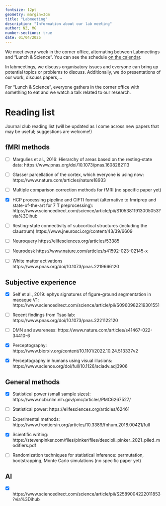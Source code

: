 ```yaml
---
fontsize: 12pt
geometry: margin=3cm
title: "Labmeeting"
description: "Information about our lab meeting"
author: NZ, MG
number-sections: true
date: 01/04/2025
---
```


We meet every week in the corner office, alternating between Labmeetings and "Lunch & Science". You can see the schedule [on the calendar](https://calendar.online/cadcb4379c842ce87f53).

In labmeetings, we discuss organisatory issues and everyone can bring up potential topics or problems to discuss. Additionally, we do presentations of our work, discuss papers,...

For "Lunch & Science", everyone gathers in the corner office with something to eat and we watch a talk related to our research.

# Reading list

Journal club reading list (will be updated as I come across new papers that may be useful; suggestions are welcome!)

## fMRI methods

-   [ ] Margulies et al., 2016: Hierarchy of areas based on the resting-state data: https://www.pnas.org/doi/10.1073/pnas.1608282113

-   [ ] Glasser parcellation of the cortex, which everyone is using now: https://www.nature.com/articles/nature18933

-   [ ] Multiple comparison correction methods for fMRI (no specific paper yet)

-   [x] HCP processing pipeline and CIFTI format (alternative to fmriprep and state-of-the-art for 7 T preprocessing): https://www.sciencedirect.com/science/article/pii/S1053811913005053?via%3Dihub

-   [ ] Resting-state connectivity of subcortical structures (including the claustrum) https://www.jneurosci.org/content/43/39/6609

-   [ ] Neuroquery https://elifesciences.org/articles/53385

-   [ ] Neurodesk https://www.nature.com/articles/s41592-023-02145-x

-   [ ] White matter activations https://www.pnas.org/doi/10.1073/pnas.2219666120

## Subjective experience

-   [x] Self et al., 2019: ephys signatures of figure-ground segmentation in macaque V1: https://www.sciencedirect.com/science/article/pii/S0960982219301551

-   [ ] Recent findings from Tsao lab: https://www.pnas.org/doi/10.1073/pnas.2221122120

-   [ ] DMN and awareness: https://www.nature.com/articles/s41467-022-34410-6

-   [x] Perceptography: https://www.biorxiv.org/content/10.1101/2022.10.24.513337v2

-   [x] Perceptography in humans using visual illusions: https://www.science.org/doi/full/10.1126/sciadv.adj3906

## General methods

-   [x] Statistical power (small sample sizes): https://www.ncbi.nlm.nih.gov/pmc/articles/PMC6267527/

-   [ ] Statistical power: https://elifesciences.org/articles/62461

-   [ ] Experimental methods: https://www.frontiersin.org/articles/10.3389/fnhum.2018.00421/full

-   [x] Scientific writing: https://stevenpinker.com/files/pinker/files/descioli_pinker_2021_piled_modifiers.pdf

-   [ ] Randomization techniques for statistical inference: permutation, bootstrapping, Monte Carlo simulations (no specific paper yet)

## AI

-   [x] https://www.sciencedirect.com/science/article/pii/S2589004222011853?via%3Dihub
